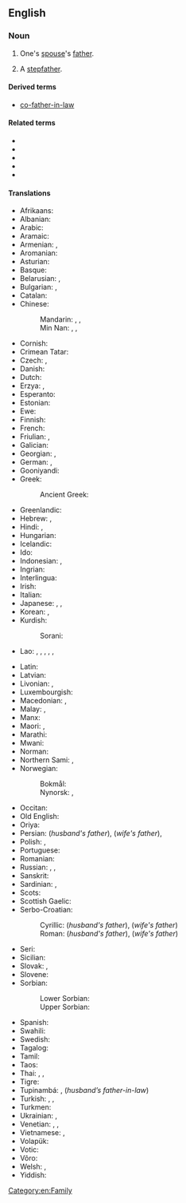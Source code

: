 {{also|father in law}}
==English==

===Noun===
{{wikipedia}}
{{en-noun|head=[[father]]-[[in-law]]|fathers-in-law}}

# One's [[spouse]]'s [[father]].
# {{lb|en|dated}} A [[stepfather]].
#: {{quote-book
|year=1839
|author=Charles Dickens
|title=Nicholas Nickleby
|chapter=IV
|url=
|isbn=1-85326-264-1
|page=41
|passage=`Yes,` replied Snawley. `The fact is, I am not their father, Mr Squeers. I'm only their father-in-law.`}}

====Derived terms====
* {{qualifier|uncommon}} [[co-father-in-law]]

====Related terms====
* {{l|en|brother-in-law}}
* {{l|en|daughter-in-law}}
* {{l|en|mother-in-law}}
* {{l|en|sister-in-law}}
* {{l|en|son-in-law}}

====Translations====
{{trans-top|one's spouse's father}}
* Afrikaans: {{t|af|skoonpa}}
* Albanian: {{t+|sq|vjehërr|m}}
* Arabic: {{t|ar|حَم|m}}
* Aramaic: {{t|arc|חמא|sc=Hebr}}
* Armenian: {{qualifier|husband's father}} {{t+|hy|սկեսրայր}}, {{qualifier|wife's father}} {{t+|hy|աներ}}
* Aromanian: {{t|rup|socru|m}}
* Asturian: {{t+|ast|suegru|m}}
* Basque: {{t+|eu|aitaginarreba}}
* Belarusian: {{t|be|свёкар|m|sc=Cyrl}} {{qualifier|husband's father}}, {{t|be|цесць|m|sc=Cyrl}} {{qualifier|wife's father}}
* Bulgarian: {{t+|bg|све́кър|m|sc=Cyrl}} {{qualifier|husband's father}}, {{t+|bg|тъст|m|sc=Cyrl}} {{qualifier|wife's father}}
* Catalan: {{t+|ca|sogre|m}}
* Chinese:
*: Mandarin: {{t+|cmn|公公|tr=gōnggong|sc=Hani}} {{qualifier|husband's father}}, {{t+|cmn|岳父|tr=yuèfù|sc=Hani}} {{qualifier|wife's father}}, {{t+|cmn|嫜|tr=zhāng|sc=Hani}} {{qualifier|wife's father}}
*: Min Nan: {{t+|nan|大官|tr=ta-kuaⁿ, tā-kuaⁿ, tōa-kuaⁿ}}  {{qualifier|husband's father}}, {{t|nan|丈人|tr=tiǔⁿ-lâng, tiūⁿ-lâng, tiòⁿ-lâng}} {{qualifier|wife's father}}, {{t|nan|丈人公|tr=tiǔⁿ-lâng-kong, tiūⁿ-lâng-kong, tiòⁿ-lâng-kong}} {{qualifier|wife's father}}
* Cornish: {{t|kw|hwegron|m}}
* Crimean Tatar: {{t|crh|qaynata}}
* Czech: {{t+|cs|tchán|m}}, {{t|cs|svekr|m}} {{qualifier|husband's father, archaic}}
* Danish: {{t+|da|svigerfar|c}}
* Dutch: {{t+|nl|schoonvader|m}}
* Erzya: {{t|myv|атявт}} {{qualifier|husbands's father}}, {{t|myv|вата}} {{qualifier|wife's father}}
* Esperanto: {{t|eo|bopatro}}
* Estonian: {{t+|et|äi}}
* Ewe: {{t|ee|to}}
* Finnish: {{t+|fi|appi}}
* French: {{t+|fr|beau-père|m}}
* Friulian: {{t|fur|missêr|m}}, {{t|fur|suesar|m}}
* Galician: {{t+|gl|sogro|m}}
* Georgian: {{t|ka|სიმამრი}} {{qualifier|wife's father}}, {{t|ka|მამამთილი}} {{qualifier|husbands's father}}
* German: {{t+|de|Schwiegervater|m}}, {{t+|de|Schwäher|m}} {{qualifier|obsolete}}
* Gooniyandi: {{t|gni|lambadi}}
* Greek: {{t+|el|πεθερός}}
*: Ancient Greek: {{t|grc|ἑκυρός}}
* Greenlandic: {{t|kl|sakeq}}
* Hebrew: {{t+|he|חָם|m|tr=khám}} {{qualifier|husband's father}}, {{t+|he|חוֹתֵן|m|tr=khotén}} {{qualifier|wife's father}}
* Hindi: {{t+|hi|ससुर|m}}, {{t+|hi|समधी|m}}
* Hungarian: {{t+|hu|após}}
* Icelandic: {{t+|is|tengdapabbi|m}}
* Ido: {{t+|io|bopatro}}
* Indonesian: {{t+|id|ayah mertua}}, {{t|id|bapak mertua}}
* Ingrian: {{t|izh|äďďä}}
* Interlingua: {{t|ia|patre affin}}
* Irish: {{t|ga|athair céile}}
* Italian: {{t+|it|suocero|m}}
* Japanese: {{t+|ja|義父|tr=ぎふ, gifu}}, {{t+|ja|岳父|tr=がくふ, gakufu}} {{qualifier|husband's father}}, {{t+|ja|舅|tr=しゅうと, shūto|sc=Jpan}}
* Korean: {{t+|ko|시아버지}} {{q|husband's father}}, {{t+|ko|장인}} {{q|wife's father}}
* Kurdish:
*: Sorani: {{t|ku|خه‌زور|tr=xezur|sc=ku-Arab}}
* Lao: {{t|lo|ພໍ່ຜົວ}} {{qualifier|husband's father}}, {{t|lo|ພໍ່ເມັຽ}} {{qualifier|wife's father}}, {{t|lo|ສະວະສູລະ}}, {{t|lo|ສວະສູຣະ}}, {{t|lo|ສະສຸຣະ}}, {{t|lo|ພໍ່ເຖົ້າ}}
{{trans-mid}}
* Latin: {{t|la|socer|m}}
* Latvian: {{t|lv|ap'}}
* Livonian: {{t|liv|mīeizā}}, {{t|liv|naizizā}}
* Luxembourgish: {{t|lb|Schwéierpapp|m}}
* Macedonian: {{t|mk|свекор|m|tr=svékor}}, {{t+|mk|тест|m|tr=tést}}
* Malay: {{t|ms|bapa mertua}}, {{t|ms|ayah mertua}}
* Manx: {{t|gv|ayr 'sy leigh|m}}
* Maori: {{t|mi|hungarei}}, {{t|mi|hungawai}}
* Marathi: {{t|mr|सासरा|m|sc=Deva}}
* Mwani: {{t|wmw|mukwe}}
* Norman: {{t|nrf|bieau-péthe|m}}
* Northern Sami: {{t|se|vuohppa}}, {{t|se|vuohppasássa}} {{qualifier|future}}
* Norwegian:
*: Bokmål: {{t|nb|svigerfar|m}}
*: Nynorsk: {{t|nn|svigerfar|m}}, {{t|nn|verfar|m}}
* Occitan: {{t+|oc|sògre|m}}
* Old English: {{t|ang|swēor|m}}
* Oriya: {{t+|or|ଶ୍ୱଶୁର|tr=śẇaśur|sc=Orya}}
* Persian: {{t+|fa|پدرشوهر|tr=pedar-šouhar}} (''husband's father''), {{t+|fa|پدرزن|tr=pedar-zan}} (''wife's father''), {{t+|fa|خسر|tr=xosor|sc=fa-Arab}}
* Polish: {{t+|pl|teść|m-pr}}, {{t+|pl|świekr|m-pr}} {{qualifier|archaic; husband's father}}
* Portuguese: {{t+|pt|sogro|m}}
* Romanian: {{t+|ro|socru|m}}
* Russian: {{t+|ru|свёкор|m}}, {{t|ru|свёкр|m}} {{qualifier|husband's father}}, {{t+|ru|тесть|m}} {{qualifier|wife's father}}
* Sanskrit: {{t|sa|श्वशुर|m}}
* Sardinian: {{t|sc|socru|m}}, {{t|sc|sogru|m}}
* Scots: {{t|sco|guid-faither}}
* Scottish Gaelic: {{t|gd|athair-cèile|m}}
* Serbo-Croatian:
*: Cyrillic: {{t|sh|свекар|m|sc=Cyrl}} (''husband's father''), {{t|sh|пунац|m|sc=Cyrl}} (''wife's father'')
*: Roman: {{t+|sh|svekar|m}} (''husband's father''), {{t+|sh|punac|m}} (''wife's father'')
* Seri: {{qualifier|of a male}} {{t|sei|aaquéect ctam}}
* Sicilian: {{t+|scn|soggiru|m}}
* Slovak: {{t|sk|svokor|m}}, {{t|sk|tesť|m}} {{qualifier|wife's father}}
* Slovene: {{t+|sl|tast|m}}
* Sorbian:
*: Lower Sorbian: {{t|dsb|pśichodny nan|m}}
*: Upper Sorbian: {{t|hsb|přichodny nan|m}}
* Spanish: {{t+|es|suegro|m}}
* Swahili: {{t+|sw|babamkwe}}
* Swedish: {{t+|sv|svärfar|c}}
* Tagalog: {{t|tl|biyanang-lalaki}}
* Tamil: {{t+|ta|மாமனார்|sc=Taml}}
* Taos: {{t|twf|tǫ̏ména}}
* Thai: {{t|th|พ่อผัว}} {{qualifier|husband's father}}, {{t|th|พ่อสามี}} {{qualifier|husband's father}}, {{t+|th|พ่อตา}} {{qualifier|wife's father}}
* Tigre: {{t|tig|ሐም|sc=Ethi}}
* Tupinambá: {{qualifier|wife’s father-in-law}} {{t-check|tpn|menduba}}, {{qualifier|t-}} {{t-check|tpn|atu'uba}} (''husband’s father-in-law'')
* Turkish: {{t+|tr|kaynata}}, {{t+|tr|kayınbaba}}, {{t+|tr|kayınpeder}}
* Turkmen: {{t|tk|gaýynata}}
* Ukrainian: {{t|uk|све́кор|m|sc=Cyrl}} {{qualifier|husband's father}}, {{t|uk|тесть|m|sc=Cyrl}} {{qualifier|wife's father}}
* Venetian: {{t|vec|misiero|m}}, {{t|vec|misiere|m}}, {{t|vec|mesiere}}
* Vietnamese: {{t|vi|cha chồng}}, {{t|vi|cha vợ}}
* Volapük: {{t+|vo|lüfat}}
* Votic: {{t|vot|äijä}}
* Võro: {{t|vro|äi}}
* Welsh: {{t|cy|chwegrwn|m}}, {{t|cy|tad yng nghyfraith|m}}
* Yiddish: {{t|yi|שווער|m}}
{{trans-bottom}}

[[Category:en:Family]]